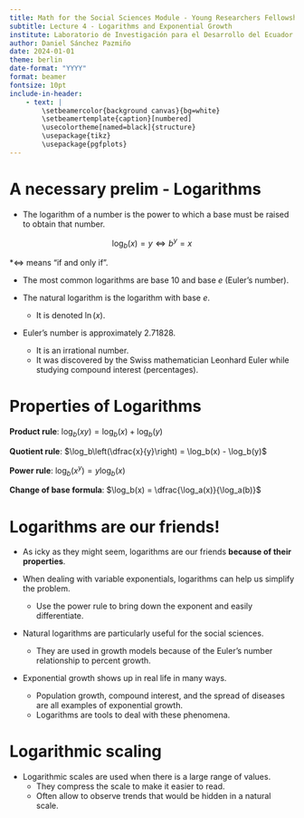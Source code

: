 ```yaml
---
title: Math for the Social Sciences Module - Young Researchers Fellowship
subtitle: Lecture 4 - Logarithms and Exponential Growth
institute: Laboratorio de Investigación para el Desarrollo del Ecuador
author: Daniel Sánchez Pazmiño
date: 2024-01-01
theme: berlin
date-format: "YYYY"
format: beamer
fontsize: 10pt
include-in-header:
    - text: |
        \setbeamercolor{background canvas}{bg=white}
        \setbeamertemplate{caption}[numbered]
        \usecolortheme[named=black]{structure}
        \usepackage{tikz}
        \usepackage{pgfplots}
---
```


# A necessary prelim - Logarithms

- The logarithm of a number is the power to which a base must be raised to obtain that number.

$$\log_b(x) = y \iff b^y = x$$

*$\iff$ means "if and only if".

- The most common logarithms are base 10 and base $e$ (Euler's number).

- The natural logarithm is the logarithm with base $e$.
    - It is denoted $\ln(x)$.

- Euler's number is approximately 2.71828.
    - It is an irrational number.
    - It was discovered by the Swiss mathematician Leonhard Euler while studying compound interest (percentages).

# Properties of Logarithms

**Product rule**: $\log_b(xy) = \log_b(x) + \log_b(y)$

**Quotient rule**: $\log_b\left(\dfrac{x}{y}\right) = \log_b(x) - \log_b(y)$

**Power rule**: $\log_b(x^y) = y \log_b(x)$

**Change of base formula**: $\log_b(x) = \dfrac{\log_a(x)}{\log_a(b)}$

# Logarithms are our friends!

- As icky as they might seem, logarithms are our friends **because of their properties**.

- When dealing with variable exponentials, logarithms can help us simplify the problem.
    - Use the power rule to bring down the exponent and easily differentiate.

- Natural logarithms are particularly useful for the social sciences.
    - They are used in growth models because of the Euler's number relationship to percent growth.

- Exponential growth shows up in real life in many ways.
    - Population growth, compound interest, and the spread of diseases are all examples of exponential growth.
    - Logarithms are tools to deal with these phenomena.

# Logarithmic scaling

- Logarithmic scales are used when there is a large range of values.
    - They compress the scale to make it easier to read.
    - Often allow to observe trends that would be hidden in a natural scale.